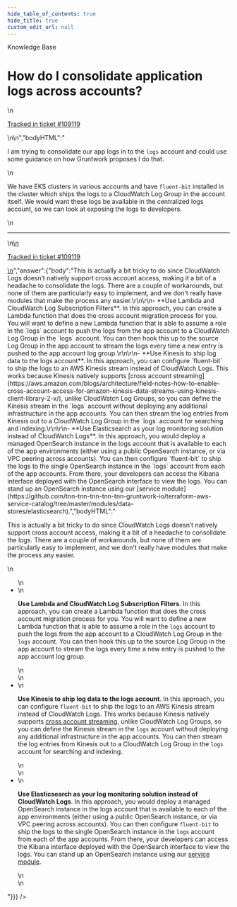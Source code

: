 ```yaml
---
hide_table_of_contents: true
hide_title: true
custom_edit_url: null
---
```



<head>
  <link rel="canonical" href="https://github.com/tnn-tnn-tnn-tnn-tnn-gruntwork-io/knowledge-base/discussions/533" />
</head>

<CenterLayout>
<span className="searchCategory">Knowledge Base</span>
<h1>How do I consolidate application logs across accounts?</h1>
<GitHub discussion={{"id":"D_kwDOF8slf84AQXzR","number":533,"author":{"login":"yorinasub17"},"title":"How do I consolidate application logs across accounts?","body":"\nI am trying to consolidate our app logs in to the `logs` account and could use some guidance on how Gruntwork proposes I do that.\r\n\r\nWe have EKS clusters in various accounts and have `fluent-bit` installed in the cluster which ships the logs to a CloudWatch Log Group in the account itself. We would want these logs be available in the centralized logs account, so we can look at exposing the logs to developers.\n\n---\n\n<ins datetime=\"2022-08-09T19:08:27Z\">\n  <p><a href=\"https://support.gruntwork.io/hc/requests/109119\">Tracked in ticket #109119</a></p>\n</ins>\n","bodyHTML":"<p dir=\"auto\">I am trying to consolidate our app logs in to the <code class=\"notranslate\">logs</code> account and could use some guidance on how Gruntwork proposes I do that.</p>\n<p dir=\"auto\">We have EKS clusters in various accounts and have <code class=\"notranslate\">fluent-bit</code> installed in the cluster which ships the logs to a CloudWatch Log Group in the account itself. We would want these logs be available in the centralized logs account, so we can look at exposing the logs to developers.</p>\n<hr>\n<ins datetime=\"2022-08-09T19:08:27Z\">\n  <p dir=\"auto\"><a href=\"https://support.gruntwork.io/hc/requests/109119\" rel=\"nofollow\">Tracked in ticket #109119</a></p>\n</ins>","answer":{"body":"This is actually a bit tricky to do since CloudWatch Logs doesn’t natively support cross account access, making it a bit of a headache to consolidate the logs. There are a couple of workarounds, but none of them are particularly easy to implement, and we don't really have modules that make the process any easier.\r\n\r\n- **Use Lambda and CloudWatch Log Subscription Filters**. In this approach, you can create a Lambda function that does the cross account migration process for you. You will want to define a new Lambda function that is able to assume a role in the `logs` account to push the logs from the app account to a CloudWatch Log Group in the `logs` account. You can then hook this up to the source Log Group in the app account to stream the logs every time a new entry is pushed to the app account log group.\r\n\r\n- **Use Kinesis to ship log data to the logs account**. In this approach, you can configure `fluent-bit` to ship the logs to an AWS Kinesis stream instead of CloudWatch Logs. This works because Kinesis natively supports [cross account streaming](https://aws.amazon.com/blogs/architecture/field-notes-how-to-enable-cross-account-access-for-amazon-kinesis-data-streams-using-kinesis-client-library-2-x/), unlike CloudWatch Log Groups, so you can define the Kinesis stream in the `logs` account without deploying any additional infrastructure in the app accounts. You can then stream the log entries from Kinesis out to a CloudWatch Log Group in the `logs` account for searching and indexing.\r\n\r\n- **Use Elasticsearch as your log monitoring solution instead of CloudWatch Logs**. In this approach, you would deploy a managed OpenSearch instance in the logs account that is available to each of the app environments (either using a public OpenSearch instance, or via VPC peering across accounts). You can then configure `fluent-bit` to ship the logs to the single OpenSearch instance in the `logs` account from each of the app accounts. From there, your developers can access the Kibana interface deployed with the OpenSearch interface to view the logs. You can stand up an OpenSearch instance using our [service module](https://github.com/tnn-tnn-tnn-tnn-tnn-gruntwork-io/terraform-aws-service-catalog/tree/master/modules/data-stores/elasticsearch).","bodyHTML":"<p dir=\"auto\">This is actually a bit tricky to do since CloudWatch Logs doesn’t natively support cross account access, making it a bit of a headache to consolidate the logs. There are a couple of workarounds, but none of them are particularly easy to implement, and we don't really have modules that make the process any easier.</p>\n<ul dir=\"auto\">\n<li>\n<p dir=\"auto\"><strong>Use Lambda and CloudWatch Log Subscription Filters</strong>. In this approach, you can create a Lambda function that does the cross account migration process for you. You will want to define a new Lambda function that is able to assume a role in the <code class=\"notranslate\">logs</code> account to push the logs from the app account to a CloudWatch Log Group in the <code class=\"notranslate\">logs</code> account. You can then hook this up to the source Log Group in the app account to stream the logs every time a new entry is pushed to the app account log group.</p>\n</li>\n<li>\n<p dir=\"auto\"><strong>Use Kinesis to ship log data to the logs account</strong>. In this approach, you can configure <code class=\"notranslate\">fluent-bit</code> to ship the logs to an AWS Kinesis stream instead of CloudWatch Logs. This works because Kinesis natively supports <a href=\"https://aws.amazon.com/blogs/architecture/field-notes-how-to-enable-cross-account-access-for-amazon-kinesis-data-streams-using-kinesis-client-library-2-x/\" rel=\"nofollow\">cross account streaming</a>, unlike CloudWatch Log Groups, so you can define the Kinesis stream in the <code class=\"notranslate\">logs</code> account without deploying any additional infrastructure in the app accounts. You can then stream the log entries from Kinesis out to a CloudWatch Log Group in the <code class=\"notranslate\">logs</code> account for searching and indexing.</p>\n</li>\n<li>\n<p dir=\"auto\"><strong>Use Elasticsearch as your log monitoring solution instead of CloudWatch Logs</strong>. In this approach, you would deploy a managed OpenSearch instance in the logs account that is available to each of the app environments (either using a public OpenSearch instance, or via VPC peering across accounts). You can then configure <code class=\"notranslate\">fluent-bit</code> to ship the logs to the single OpenSearch instance in the <code class=\"notranslate\">logs</code> account from each of the app accounts. From there, your developers can access the Kibana interface deployed with the OpenSearch interface to view the logs. You can stand up an OpenSearch instance using our <a href=\"https://github.com/tnn-tnn-tnn-tnn-tnn-gruntwork-io/terraform-aws-service-catalog/tree/master/modules/data-stores/elasticsearch\">service module</a>.</p>\n</li>\n</ul>"}}} />

</CenterLayout>
  

<!-- ##DOCS-SOURCER-START
{
  "sourcePlugin": "github-discussions",
  "hash": "579941af5068c365c01e2d9971f23ea3"
}
##DOCS-SOURCER-END -->
